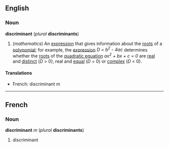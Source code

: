 ==English==
===Noun===
'''discriminant''' (''plural'' '''discriminants''')

#(''mathematics'') An [[expression]] that gives information about the [[root]]s of a [[polynomial]]; for example, the [[expression]] ''D = b<sup>2</sup> - 4ac'' determines whether the [[root]]s of the [[quadratic equation]] ''ax<sup>2</sup> + bx + c = 0'' are [[real]] and [[distinct]] (''D'' > 0), real and [[equal]] (''D'' = 0) or [[complex]] (''D'' < 0).

====Translations====
*French: discriminant ''m''

----
==French==
===Noun===
'''discriminant''' ''m'' (''plural'' '''discriminants''')

#discriminant
